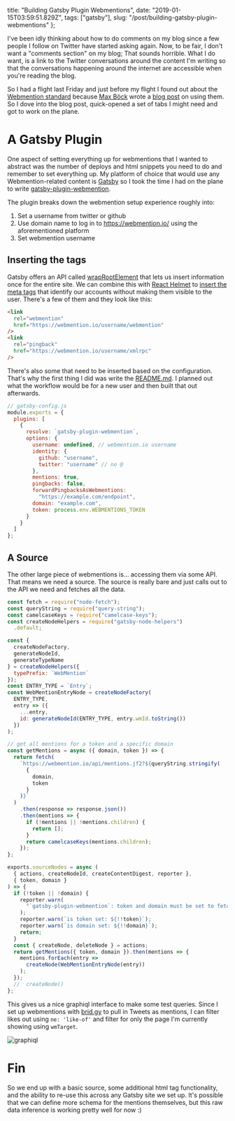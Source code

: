   title: "Building Gatsby Plugin Webmentions",
  date: "2019-01-15T03:59:51.829Z",
  tags: ["gatsby"],
  slug: "/post/building-gatsby-plugin-webmentions"
};

I've been idly thinking about how to do comments on my blog
since a few people I follow on Twitter have started asking
again. Now, to be fair, I don't want a "comments section" on
my blog; That sounds horrible. What I do want, is a link to
the Twitter conversations around the content I'm writing so
that the conversations happening around the internet are
accessible when you're reading the blog.

So I had a flight last Friday and just before my flight I
found out about the
[Webmention standard](https://www.w3.org/TR/webmention/)
because [Max Böck](https://twitter.com/mxbck) wrote a
[blog post](https://mxb.at/blog/using-webmentions-on-static-sites/)
on using them. So I dove into the blog post, quick-opened a
set of tabs I might need and got to work on the plane.

# A Gatsby Plugin

One aspect of setting everything up for webmentions that I
wanted to abstract was the number of deploys and html
snippets you need to do and remember to set everything up.
My platform of choice that would use any Webmention-related
content is [Gatsby](https://www.gatsbyjs.org/) so I took the
time I had on the plane to write
[gatsby-plugin-webmention](https://github.com/ChristopherBiscardi/gatsby-plugin-webmention).

The plugin breaks down the webmention setup experience
roughly into:

1. Set a username from twitter or github
2. Use domain name to log in to https://webmention.io/ using
   the aforementioned platform
3. Set webmention username

## Inserting the tags

Gatsby offers an API called
[wrapRootElement](/post/controlling-the-gatsby-application-root)
that lets us insert information once for the entire site. We
can combine this with
[React Helmet](https://github.com/nfl/react-helmet) to
[insert the meta tags](https://github.com/ChristopherBiscardi/gatsby-plugin-webmention/blob/15eae29b2ea5ebc2704c38610e8ae5ebff38a6f2/wrap-root-element.js)
that identify our accounts without making them visible to
the user. There's a few of them and they look like this:

```html
<link
  rel="webmention"
  href="https://webmention.io/username/webmention"
/>
<link
  rel="pingback"
  href="https://webmention.io/username/xmlrpc"
/>
```

There's also some that need to be inserted based on the
configuration. That's why the first thing I did was write
the
[README.md](https://github.com/ChristopherBiscardi/gatsby-plugin-webmention).
I planned out what the workflow would be for a new user and
then built that out afterwards.

```js
// gatsby-config.js
module.exports = {
  plugins: [
    {
      resolve: `gatsby-plugin-webmention`,
      options: {
        username: undefined, // webmention.io username
        identity: {
          github: "username",
          twitter: "username" // no @
        },
        mentions: true,
        pingbacks: false,
        forwardPingbacksAsWebmentions:
          "https://example.com/endpoint",
        domain: "example.com",
        token: process.env.WEBMENTIONS_TOKEN
      }
    }
  ]
};
```

## A Source

The other large piece of webmentions is... accessing them
via some API. That means we need a source. The source is
really bare and just calls out to the API we need and
fetches all the data.

```js
const fetch = require("node-fetch");
const queryString = require("query-string");
const camelcaseKeys = require("camelcase-keys");
const createNodeHelpers = require("gatsby-node-helpers")
  .default;

const {
  createNodeFactory,
  generateNodeId,
  generateTypeName
} = createNodeHelpers({
  typePrefix: `WebMention`
});
const ENTRY_TYPE = `Entry`;
const WebMentionEntryNode = createNodeFactory(
  ENTRY_TYPE,
  entry => ({
    ...entry,
    id: generateNodeId(ENTRY_TYPE, entry.wmId.toString())
  })
);

// get all mentions for a token and a specific domain
const getMentions = async ({ domain, token }) => {
  return fetch(
    `https://webmention.io/api/mentions.jf2?${queryString.stringify(
      {
        domain,
        token
      }
    )}`
  )
    .then(response => response.json())
    .then(mentions => {
      if (!mentions || !mentions.children) {
        return [];
      }
      return camelcaseKeys(mentions.children);
    });
};

exports.sourceNodes = async (
  { actions, createNodeId, createContentDigest, reporter },
  { token, domain }
) => {
  if (!token || !domain) {
    reporter.warn(
      "`gatsby-plugin-webmention`: token and domain must be set to fetch webmentions"
    );
    reporter.warn(`is token set: ${!!token}`);
    reporter.warn(`is domain set: ${!!domain}`);
    return;
  }
  const { createNode, deleteNode } = actions;
  return getMentions({ token, domain }).then(mentions => {
    mentions.forEach(entry =>
      createNode(WebMentionEntryNode(entry))
    );
  });
  //  createNode()
};
```

This gives us a nice graphiql interface to make some test
queries. Since I set up webmentions with
[brid.gy](https://brid.gy/) to pull in Tweets as mentions, I
can filter likes out using `ne: 'like-of'` and filter for
only the page I'm currently showing using `wmTarget`.

![graphiql](/img/image.png "GraphiQL showing Webmentions Data")

# Fin

So we end up with a basic source, some additional html tag
functionality, and the ability to re-use this across any
Gatsby site we set up. It's possible that we can define more
schema for the mentions themselves, but this raw data
inference is working pretty well for now :)
